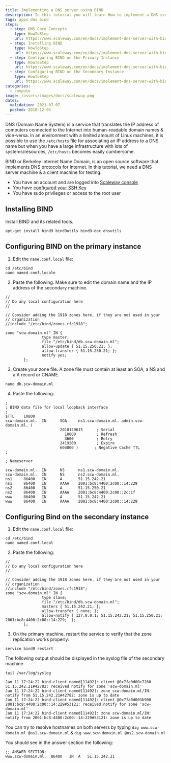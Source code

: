 ```yaml
---
title: Implementing a DNS server using BIND
description: In this tutorial you will learn How to implement a DNS server using BIND.
tags: apps dns bind
steps:
  - step: DNS Core Concepts
    type: HowToStep
    url: https://www.scaleway.com/en/docs/implement-dns-server-with-bind/#-DNS-Core-Concepts
  - step: Installing BIND
    type: HowToStep
    url: https://www.scaleway.com/en/docs/implement-dns-server-with-bind/#-Installing-BIND
  - step: Configuring BIND on the Primary Instance
    type: HowToStep
    url: https://www.scaleway.com/en/docs/implement-dns-server-with-bind/#-Configuring-BIND-on-the-Primary-Instance
  - step: Configuring BIND on the Secondary Instance
    type: HowToStep
    url: https://www.scaleway.com/en/docs/implement-dns-server-with-bind/#-Configuring-Bind-on-the-Secondary-Instance
categories: 
  - compute
image: /assets/images/docs/scaleway.png
dates:
  validation: 2021-07-07
  posted: 2018-12-05
---
```


DNS (Domain Name System) is a service that translates the IP address of computers connected to the Internet into human-readable domain names & vice-versa. In an environment with a limited amount of Linux machines, it is possible to use the `/etc/hosts` file for associating an IP address to a DNS name but when you have a large infrastructure with lots of systems/resources, `/etc/hosts` becomes easily cumbersome.

BIND or Berkeley Internet Name Domain, is an open source software that implements DNS protocols for Internet. In this tutorial, we need a DNS server machine & a client machine for testing.

<Message type="requirement">

  - You have an account and are logged into [Scaleway console](https://console.scaleway.com)
  - You have [configured your SSH Key](/console/my-project/how-to/create-ssh-key/)
  - You have sudo privileges or access to the root user

</Message>


## Installing BIND

Install BIND and its related tools.
  ```
  apt-get install bind9 bind9utils bind9-doc dnsutils
  ```

## Configuring BIND on the primary instance

1. Edit the `name.conf.local` file:
  ```
  cd /etc/bind
  nano named.conf.locale
  ```

2. Paste the following. Make sure to edit the domain name and the IP address of the secondary machine.
  ```
  //
  // Do any local configuration here
  //

  // Consider adding the 1918 zones here, if they are not used in your
  // organization
  //include "/etc/bind/zones.rfc1918";

  zone "scw-domain.ml" IN {
                  type master;
                  file "/etc/bind/db.scw-domain.ml";
                  allow-update { 51.15.250.21; };
                  allow-transfer { 51.15.250.21; };
                  notify yes;
          };
  ```

3. Create your zone file. A zone file must contain at least an SOA, a NS and a A record or CNAME.
  ```
  nano db.scw-domain.ml
  ```

4. Paste the following:
  ```
  ;
  ; BIND data file for local loopback interface
  ;
  $TTL    10800
  scw-domain.ml.  IN      SOA     ns1.scw-domain.ml. admin.scw-domain.ml. (
                          2018120615      ; Serial
                            10800         ; Refresh
                            3600          ; Retry
                          2419200         ; Expire
                          604800 )       ; Negative Cache TTL
  ;

  ; Nameserver

  scw-domain.ml.  IN      NS      ns1.scw-domain.ml.
  scw-domain.ml.  IN      NS      ns2.scw-domain.ml.
  ns1     86400   IN      A       51.15.242.21
  ns1     86400   IN      AAAA    2001:bc8:4400:2c00::14:229
  ns2     86400   IN      A       51.15.250.21
  ns2     86400   IN      AAAA    2001:bc8:4400:2c00::2c:1f
  www     86400   IN      A       51.15.242.21
  www     86400   IN      AAAA    2001:bc8:4400:2c00::14:229
  ```

## Configuring Bind on the secondary instance

1. Edit the `name.conf.local` file:
  ```
  cd /etc/bind
  nano named.conf.local
  ```

2. Paste the following:
  ```
  //
  // Do any local configuration here
  //

  // Consider adding the 1918 zones here, if they are not used in your
  // organization
  //include "/etc/bind/zones.rfc1918";
  zone "scw-domain.ml" IN {
                  type slave;
                  file "/etc/bind/db.scw-domain.ml";
                  masters { 51.15.242.21; };
                  allow-transfer { none; };
                  allow-notify { 127.0.0.1; 51.15.242.21; 51.15.250.21; 2001:bc8:4400:2c00::14:229;  };
          };
  ```

3. On the primary machine, restart the service to verify that the zone replication works properly:
```
service bind9 restart
```

The following output should be displayed in the syslog file of the secondary machine

```
tail /var/log/syslog

Jan 11 17:24:22 bind-client named[11492]: client @0x7fa0d00c7260 51.15.242.21#42782: received notify for zone 'scw-domain.ml'
Jan 11 17:24:22 bind-client named[11492]: zone scw-domain.ml/IN: notify from 51.15.242.21#42782: zone is up to date
Jan 11 17:24:22 bind-client named[11492]: client @0x7fa0d003b900 2001:bc8:4400:2c00::14:229#53121: received notify for zone 'scw-domain.ml'
Jan 11 17:24:22 bind-client named[11492]: zone scw-domain.ml/IN: notify from 2001:bc8:4400:2c00::14:229#53121: zone is up to date
```

You can try to resolve hostnames on both servers by typing `dig www.scw-domain.ml @ns1.scw-domain.ml` & `dig www.scw-domain.ml @ns2.scw-domain.ml`

You should see in the answer section the following:
```
;; ANSWER SECTION:
www.scw-domain.ml.	86400	IN	A	51.15.242.21
```

